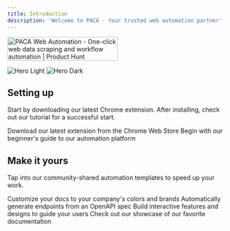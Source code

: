 ```yaml
---
title: Introduction
description: 'Welcome to PACA - Your trusted web automation partner'
---
```


<a href="https://www.producthunt.com/posts/paca-web-automation?embed=true&utm_source=badge-featured&utm_medium=badge&utm_souce=badge-paca&#0045;web&#0045;automation" target="_blank"><img src="https://api.producthunt.com/widgets/embed-image/v1/featured.svg?post_id=491059&theme=dark" alt="PACA&#0032;Web&#0032;Automation - One&#0045;click&#0032;web&#0032;data&#0032;scraping&#0032;and&#0032;workflow&#0032;automation | Product Hunt" style="width: 250px; height: 54px;" width="250" height="54" /></a>


<img
  className="block dark:hidden"
  src="/images/hero-light.svg"
  alt="Hero Light"
/>
<img
  className="hidden dark:block"
  src="/images/hero-dark.svg"
  alt="Hero Dark"
/>

## Setting up

Start by downloading our latest Chrome extension. After installing, check out our tutorial for a successful start.

<CardGroup cols={2}>
  <Card
    title="Install here"
    icon="download"
    href="https://chromewebstore.google.com/detail/paca-gpt-powered-web-scra/gpnieenphjbjcpcdnjhnipckcldebjdf?ref=mintlify"
  >
    Download our latest extension from the Chrome Web Store
  </Card>
  <Card
    title="Start with the tutorial"
    icon="book"
    href="https://paca.mintlify.app/quickstart"
  >
    Begin with our beginner's guide to our automation platform
  </Card>
</CardGroup>

## Make it yours

Tap into our community-shared automation templates to speed up your work.

<CardGroup cols={2}>
  <Card
    title="Customize Style"
    icon="palette"
    href="https://mintlify.com/docs/settings/global"
  >
    Customize your docs to your company's colors and brands
  </Card>
  <Card
    title="Reference APIs"
    icon="code"
    href="https://mintlify.com/docs/api-playground/openapi"
  >
    Automatically generate endpoints from an OpenAPI spec
  </Card>
  <Card
    title="Add Components"
    icon="screwdriver-wrench"
    href="https://mintlify.com/docs/components/accordion"
  >
    Build interactive features and designs to guide your users
  </Card>
  <Card
    title="Get Inspiration"
    icon="stars"
    href="https://mintlify.com/customers"
  >
    Check out our showcase of our favorite documentation
  </Card>
</CardGroup>
